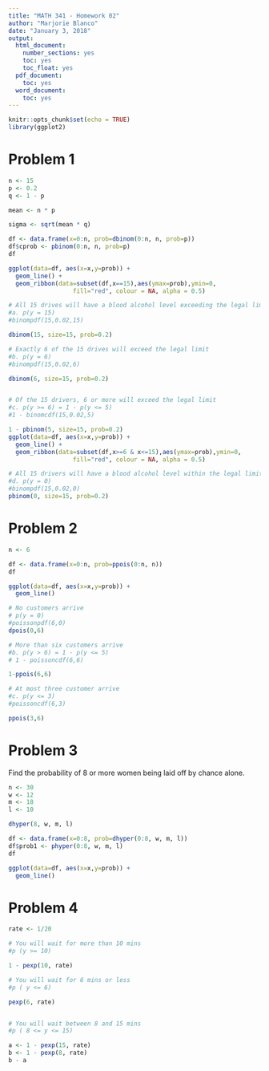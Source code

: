 ```yaml
---
title: "MATH 341 - Homework 02"
author: "Marjorie Blanco"
date: "January 3, 2018"
output:
  html_document:
    number_sections: yes
    toc: yes
    toc_float: yes
  pdf_document:
    toc: yes
  word_document:
    toc: yes
---
```


```r
knitr::opts_chunk$set(echo = TRUE)
library(ggplot2)
```

# Problem 1


```r
n <- 15
p <- 0.2
q <- 1 - p

mean <- n * p

sigma <- sqrt(mean * q)

df <- data.frame(x=0:n, prob=dbinom(0:n, n, prob=p))
df$cprob <- pbinom(0:n, n, prob=p)
df

ggplot(data=df, aes(x=x,y=prob)) + 
  geom_line() +
  geom_ribbon(data=subset(df,x==15),aes(ymax=prob),ymin=0,
                  fill="red", colour = NA, alpha = 0.5)

# All 15 drives will have a blood alcohol level exceeding the legal limit.
#a. p(y = 15)
#binompdf(15,0.02,15)

dbinom(15, size=15, prob=0.2) 

# Exactly 6 of the 15 drives will exceed the legal limit
#b. p(y = 6)
#binompdf(15,0.02,6)

dbinom(6, size=15, prob=0.2) 


# Of the 15 drivers, 6 or more will exceed the legal limit
#c. p(y >= 6) = 1 - p(y <= 5)
#1 - binomcdf(15,0.02,5)

1 - pbinom(5, size=15, prob=0.2)
ggplot(data=df, aes(x=x,y=prob)) + 
  geom_line() +
  geom_ribbon(data=subset(df,x>=6 & x<=15),aes(ymax=prob),ymin=0,
                  fill="red", colour = NA, alpha = 0.5)

# All 15 drivers will have a blood alcohol level within the legal limit
#d. p(y = 0)
#binompdf(15,0.02,0)
pbinom(0, size=15, prob=0.2) 
```

# Problem 2

```r
n <- 6

df <- data.frame(x=0:n, prob=ppois(0:n, n))
df

ggplot(data=df, aes(x=x,y=prob)) + 
  geom_line()

# No customers arrive
# p(y = 0)
#poissonpdf(6,0)
dpois(0,6)

# More than six customers arrive
#b. p(y > 6) = 1 - p(y <= 5)
# 1 - poissoncdf(6,6)

1-ppois(6,6)

# At most three customer arrive
#c. p(y <= 3)
#poissoncdf(6,3)

ppois(3,6)
```

# Problem 3
Find the probability of 8 or more women being laid off by chance alone.

```r
n <- 30
w <- 12
m <- 18
l <- 10

dhyper(8, w, m, l)

df <- data.frame(x=0:8, prob=dhyper(0:8, w, m, l))
df$prob1 <- phyper(0:8, w, m, l)
df

ggplot(data=df, aes(x=x,y=prob)) + 
  geom_line()
```

# Problem 4

```r
rate <- 1/20

# You will wait for more than 10 mins
#p (y >= 10)

1 - pexp(10, rate)

# You will wait for 6 mins or less
#p ( y <= 6)

pexp(6, rate)


# You will wait between 8 and 15 mins
#p ( 8 <= y <= 15) 

a <- 1 - pexp(15, rate) 
b <- 1 - pexp(8, rate)
b - a
```